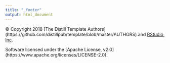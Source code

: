 ```yaml
---
title: "_footer"
output: html_document
---
```


© Copyright 2018 [The Distill Template Authors]
(https://github.com/distillpub/template/blob/master/AUTHORS) 
and [RStudio, Inc](https://www.rstudio.com).

Software licensed under the [Apache License, v2.0]
(https://www.apache.org/licenses/LICENSE-2.0).
